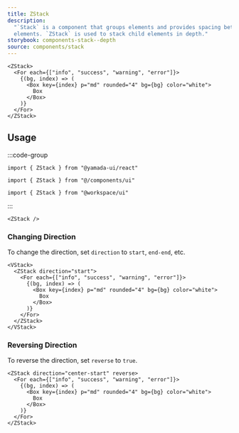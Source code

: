 ```yaml
---
title: ZStack
description:
  "`Stack` is a component that groups elements and provides spacing between child
  elements. `ZStack` is used to stack child elements in depth."
storybook: components-stack--depth
source: components/stack
---
```


```tsx preview
<ZStack>
  <For each={["info", "success", "warning", "error"]}>
    {(bg, index) => (
      <Box key={index} p="md" rounded="4" bg={bg} color="white">
        Box
      </Box>
    )}
  </For>
</ZStack>
```

## Usage

:::code-group

```tsx [package]
import { ZStack } from "@yamada-ui/react"
```

```tsx [alias]
import { ZStack } from "@/components/ui"
```

```tsx [monorepo]
import { ZStack } from "@workspace/ui"
```

:::

```tsx
<ZStack />
```

### Changing Direction

To change the direction, set `direction` to `start`, `end-end`, etc.

```tsx preview
<VStack>
  <ZStack direction="start">
    <For each={["info", "success", "warning", "error"]}>
      {(bg, index) => (
        <Box key={index} p="md" rounded="4" bg={bg} color="white">
          Box
        </Box>
      )}
    </For>
  </ZStack>
</VStack>
```

### Reversing Direction

To reverse the direction, set `reverse` to `true`.

```tsx preview
<ZStack direction="center-start" reverse>
  <For each={["info", "success", "warning", "error"]}>
    {(bg, index) => (
      <Box key={index} p="md" rounded="4" bg={bg} color="white">
        Box
      </Box>
    )}
  </For>
</ZStack>
```
